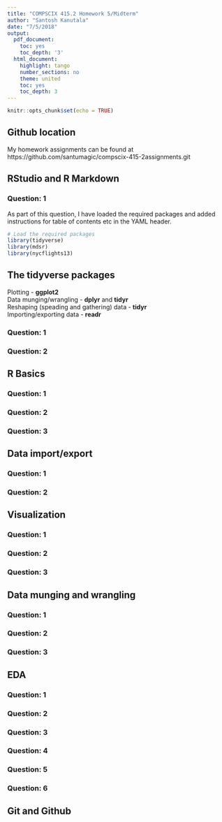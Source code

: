 ```yaml
---
title: "COMPSCIX 415.2 Homework 5/Midterm"
author: "Santosh Kanutala"
date: "7/5/2018"
output:
  pdf_document:
    toc: yes
    toc_depth: '3'
  html_document:
    highlight: tango
    number_sections: no
    theme: united
    toc: yes
    toc_depth: 3
---
```


```r
knitr::opts_chunk$set(echo = TRUE)
```

## Github location
My homework assignments can be found at   https://github.com/santumagic/compscix-415-2assignments.git

## RStudio and R Markdown
### Question: 1
As part of this question, I have loaded the required packages and added instructions for table of contents etc in the YAML header.
```r
# Load the required packages
library(tidyverse)
library(mdsr)
library(nycflights13)
```

## The tidyverse packages
Plotting - **ggplot2**  
Data munging/wrangling - **dplyr** and **tidyr**  
Reshaping (speading and gathering) data - **tidyr**  
Importing/exporting data - **readr**  

### Question: 1

### Question: 2

## R Basics

### Question: 1

### Question: 2

### Question: 3

## Data import/export

### Question: 1

### Question: 2

## Visualization

### Question: 1

### Question: 2

### Question: 3

## Data munging and wrangling

### Question: 1

### Question: 2

### Question: 3

## EDA

### Question: 1

### Question: 2

### Question: 3

### Question: 4

### Question: 5

### Question: 6

## Git and Github








